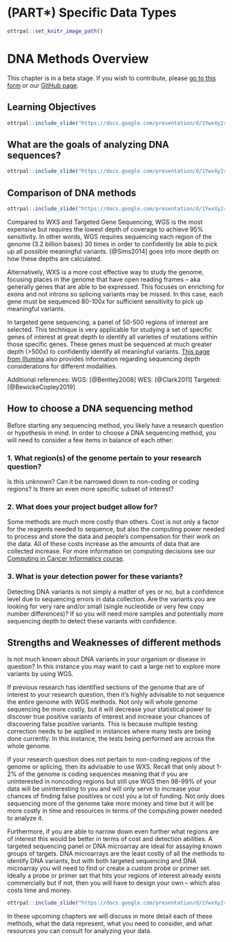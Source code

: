 # (PART\*) Specific Data Types {-}


```r
ottrpal::set_knitr_image_path()
```

# DNA Methods Overview

<div class = "warning">
This chapter is in a beta stage. If you wish to contribute, please [go to this form](https://forms.gle/dqYgmKH8XXE2ohwD9) or our [GitHub page](https://github.com/fhdsl/Choosing_Genomics_Tools).
</div>

## Learning Objectives

```r
ottrpal::include_slide("https://docs.google.com/presentation/d/1YwxXy2rnUgbx_7B7ENH9wpDX-j6JpJz6lGVzOkjo0qY/edit#slide=id.g12890ae15d7_0_71")
```

## What are the goals of analyzing DNA sequences?

```r
ottrpal::include_slide("https://docs.google.com/presentation/d/1YwxXy2rnUgbx_7B7ENH9wpDX-j6JpJz6lGVzOkjo0qY/edit#slide=id.g12890ae15d7_0_71")
```

## Comparison of DNA methods

```r
ottrpal::include_slide("https://docs.google.com/presentation/d/1YwxXy2rnUgbx_7B7ENH9wpDX-j6JpJz6lGVzOkjo0qY/edit#slide=id.g138a6ce16b7_35_18")
```
Compared to WXS and Targeted Gene Sequencing, WGS is the most expensive but requires the lowest depth of coverage to achieve 95% sensitivity. In other words, WGS requires sequencing each region of the genome (3.2 billion bases) 30 times in order to confidently be able to pick up all possible meaningful variants. [@Sims2014] goes into more depth on how these depths are calculated.

Alternatively, WXS is a more cost effective way to study the genome, focusing places in the genome that have open reading frames -- aka generally genes that are able to be expressed. This focuses on enriching for exons and not introns so splicing variants may be missed. In this case, each gene must be sequenced 80-100x for sufficient sensitivity to pick up meaningful variants.

In targeted gene sequencing, a panel of 50-500 regions of interest are selected. This technique is very applicable for studying a set of specific genes of interest at great depth to identify all varieties of mutations within those specific genes. These genes must be sequenced at much greater depth (>500x) to confidently identify all meaningful variants. [This page from Illumina](https://www.illumina.com/science/technology/next-generation-sequencing/plan-experiments/coverage.html) also provides information regarding sequencing depth considerations for different modalities.

Additional references:
WGS: [@Bentley2008]
WES: [@Clark2011]
Targeted: [@BewickeCopley2019]

## How to choose a DNA sequencing method

Before starting any sequencing method, you likely have a research question or hypothesis in mind. In order to choose a DNA sequencing method, you will need to consider a few items in balance of each other:

### 1. What region(s) of the genome pertain to your research question?
Is this unknown? Can it be narrowed down to non-coding or coding regions? Is there an even more specific subset of interest?

### 2. What does your project budget allow for?
Some methods are much more costly than others. Cost is not only a factor for the reagents needed to sequence, but also the computing power needed to process and store the data and people's compensation for their work on the data. All of these costs increase as the amounts of data that are collected increase. For more information on computing decisions see our [Computing in Cancer Informatics course](https://www.itcrtraining.org/courses#h.civy2cnri95t).

### 3. What is your detection power for these variants?
Detecting DNA variants is not simply a matter of yes or no, but a confidence level due to sequencing errors in data collection. Are the variants you are looking for very rare and/or small (single nucleotide or very few copy number differences)? If so you will need more samples and potentially more sequencing depth to detect these variants with confidence.

## Strengths and Weaknesses of different methods

Is not much known about DNA variants in your organism or disease in question? In this instance you may want to cast a large net to explore more variants by using WGS.

If previous research has identified sections of the genome that are of interest to your research question, then it's highly advisable to not sequence the entire genome with WGS methods. Not only will whole genome sequencing be more costly, but it will decrease your statistical power to discover true positive variants of interest and increase your chances of discovering false positive variants. This is because multiple testing correction needs to be applied in instances where many tests are being done currently. In this instance, the tests being performed are across the whole genome.

If your research question does not pertain to non-coding regions of the genome or splicing, then its advisable to use WXS. Recall that only about 1-2% of the genome is coding sequences meaning that if you are uninterested in noncoding regions but still use WGS then 98-99% of your data will be uninteresting to you and will only serve to increase your chances of finding false positives or cost you a lot of funding. Not only does sequencing more of the genome take more money and time but it will be more costly in time and resources in terms of the computing power needed to analyze it.

Furthermore, if you are able to narrow down even further what regions are of interest this would be better in terms of cost and detection abilities. A targeted sequencing panel or DNA microarray are ideal for assaying known groups of targets. DNA microarrays are the least costly of all the methods to identify DNA variants, but with both targeted sequencing and DNA microarray you will need to find or create a custom probe or primer set. Ideally a probe or primer set that hits your regions of interest already exists commercially but if not, then you will have to design your own -- which also costs time and money.


```r
ottrpal::include_slide("https://docs.google.com/presentation/d/1YwxXy2rnUgbx_7B7ENH9wpDX-j6JpJz6lGVzOkjo0qY/edit#slide=id.g13438a9a5b2_0_6")
```

In these upcoming chapters we will discuss in more detail each of these methods, what the data represent, what you need to consider, and what resources you can consult for analyzing your data.
